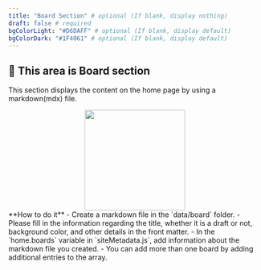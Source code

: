 ```yaml
---
title: "Board Section" # optional (If blank, display nothing)
draft: false # required
bgColorLight: "#D6DAFF" # optional (If blank, display default)
bgColorDark: "#1F4061" # optional (If blank, display default)
---
```


## 🎨 This area is Board section

This section displays the content on the home page by using a markdown(mdx) file.<br />

<div align="center">
  <img src="/images/stock/sub_folder/cat_man.png" width="200" className="m-0" />
</div>
<div align="left" class="md:px-10">
  **How to do it**
- Create a markdown file in the `data/board` folder.
- Please fill in the information regarding the title, whether it is a draft or not, background color, and other details in the front matter. - In the `home.boards` variable in `siteMetadata.js`, add information about the
  markdown file you created.
- You can add more than one board by adding additional entries to the array.
</div>
